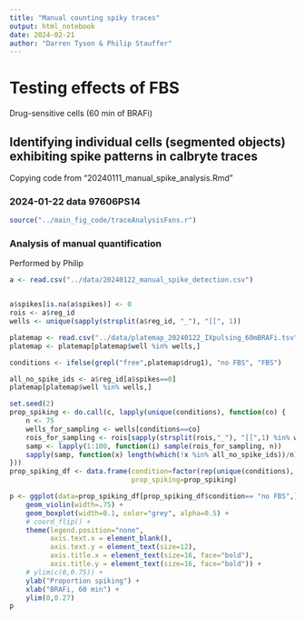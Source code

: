 ```yaml
---
title: "Manual counting spiky traces"
output: html_notebook
date: 2024-02-21
author: "Darren Tyson & Philip Stauffer"
---
```


# Testing effects of FBS
Drug-sensitive cells (60 min of BRAFi)

## Identifying individual cells (segmented objects) exhibiting spike patterns in calbryte traces
Copying code from "20240111_manual_spike_analysis.Rmd"

### 2024-01-22 data 97606PS14
```r
source("../main_fig_code/traceAnalysisFxns.r")
```


### Analysis of manual quantification
Performed by Philip
```r
a <- read.csv("../data/20240122_manual_spike_detection.csv") 


a$spikes[is.na(a$spikes)] <- 0 
rois <- a$reg_id
wells <- unique(sapply(strsplit(a$reg_id, "_"), "[[", 1))

platemap <- read.csv("../data/platemap_20240122_IXpulsing_60mBRAFi.tsv", sep="\t")
platemap <- platemap[platemap$well %in% wells,]

conditions <- ifelse(grepl("free",platemap$drug1), "no FBS", "FBS")

all_no_spike_ids <- a$reg_id[a$spikes==0]
platemap[platemap$well %in% wells,]
```

```r
set.seed(2)
prop_spiking <- do.call(c, lapply(unique(conditions), function(co) {
    n <- 75
    wells_for_sampling <- wells[conditions==co]
    rois_for_sampling <- rois[sapply(strsplit(rois,"_"), "[[",1) %in% wells_for_sampling]
    samp <- lapply(1:100, function(i) sample(rois_for_sampling, n))
    sapply(samp, function(x) length(which(!x %in% all_no_spike_ids))/n)
}))
prop_spiking_df <- data.frame(condition=factor(rep(unique(conditions), each=100), levels=c("no FBS","FBS")), 
                              prop_spiking=prop_spiking)

```

```r
p <- ggplot(data=prop_spiking_df[prop_spiking_df$condition== "no FBS",], aes(x=condition, y=prop_spiking, fill=1)) + 
    geom_violin(width=.75) + 
    geom_boxplot(width=0.1, color="grey", alpha=0.5) + 
    # coord_flip() + 
    theme(legend.position="none", 
          axis.text.x = element_blank(),
          axis.text.y = element_text(size=12),
          axis.title.x = element_text(size=16, face="bold"),
          axis.title.y = element_text(size=16, face="bold")) + 
    # ylim(c(0,0.75)) +
    ylab("Proportion spiking") + 
    xlab("BRAFi, 60 min") +
    ylim(0,0.27)
p
```

